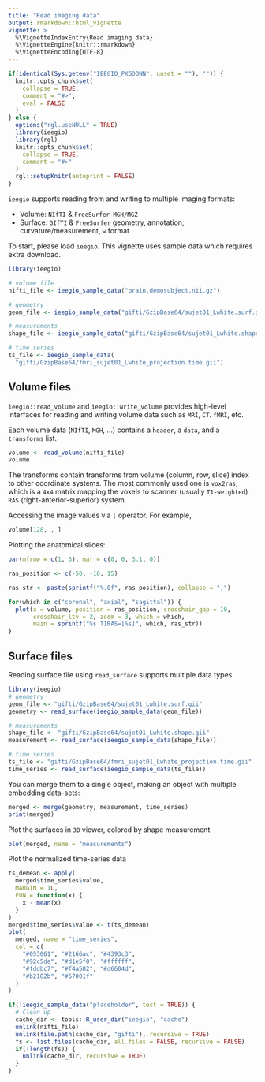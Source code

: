 ```yaml
---
title: "Read imaging data"
output: rmarkdown::html_vignette
vignette: >
  %\VignetteIndexEntry{Read imaging data}
  %\VignetteEngine{knitr::rmarkdown}
  %\VignetteEncoding{UTF-8}
---
```


```r
if(identical(Sys.getenv("IEEGIO_PKGDOWN", unset = ""), "")) {
  knitr::opts_chunk$set(
    collapse = TRUE,
    comment = "#>",
    eval = FALSE
  )
} else {
  options("rgl.useNULL" = TRUE)
  library(ieegio)
  library(rgl)
  knitr::opts_chunk$set(
    collapse = TRUE,
    comment = "#>"
  )
  rgl::setupKnitr(autoprint = FALSE)
}

```

`ieegio` supports reading from and writing to multiple imaging formats:

* Volume: `NIfTI` & `FreeSurfer MGH/MGZ`
* Surface: `GIfTI` & `FreeSurfer` geometry, annotation, curvature/measurement, `w` format

To start, please load `ieegio`. This vignette uses sample data which requires extra download.


```r
library(ieegio)

# volume file
nifti_file <- ieegio_sample_data("brain.demosubject.nii.gz")

# geometry
geom_file <- ieegio_sample_data("gifti/GzipBase64/sujet01_Lwhite.surf.gii")

# measurements
shape_file <- ieegio_sample_data("gifti/GzipBase64/sujet01_Lwhite.shape.gii")

# time series
ts_file <- ieegio_sample_data(
  "gifti/GzipBase64/fmri_sujet01_Lwhite_projection.time.gii")

```


## Volume files

`ieegio::read_volume` and `ieegio::write_volume` provides high-level interfaces for reading and writing volume data such as `MRI`, `CT`. `fMRI`, etc.

Each volume data (`NIfTI`, `MGH`, ...) contains a `header`, a `data`, and a `transforms` list.

```r
volume <- read_volume(nifti_file)
volume
```

The transforms contain transforms from volume (column, row, slice) index to other coordinate systems. The most commonly used one is `vox2ras`, which is a `4x4` matrix mapping the voxels to scanner (usually `T1-weighted`) `RAS` (right-anterior-superior) system.

Accessing the image values via `[` operator. For example,

``` r
volume[128, , ]
```

Plotting the anatomical slices:

```r
par(mfrow = c(1, 3), mar = c(0, 0, 3.1, 0))

ras_position <- c(-50, -10, 15)

ras_str <- paste(sprintf("%.0f", ras_position), collapse = ",")

for(which in c("coronal", "axial", "sagittal")) {
  plot(x = volume, position = ras_position, crosshair_gap = 10,
       crosshair_lty = 2, zoom = 3, which = which,
       main = sprintf("%s T1RAS=[%s]", which, ras_str))
}

```

## Surface files

Reading surface file using `read_surface` supports multiple data types


```r
library(ieegio)
# geometry
geom_file <- "gifti/GzipBase64/sujet01_Lwhite.surf.gii"
geometry <- read_surface(ieegio_sample_data(geom_file))

# measurements
shape_file <- "gifti/GzipBase64/sujet01_Lwhite.shape.gii"
measurement <- read_surface(ieegio_sample_data(shape_file))

# time series
ts_file <- "gifti/GzipBase64/fmri_sujet01_Lwhite_projection.time.gii"
time_series <- read_surface(ieegio_sample_data(ts_file))
```

You can merge them to a single object, making an object with multiple embedding data-sets:

```r
merged <- merge(geometry, measurement, time_series)
print(merged)
```

Plot the surfaces in `3D` viewer, colored by shape measurement

```r
plot(merged, name = "measurements")
```

Plot the normalized time-series data

```r
ts_demean <- apply(
  merged$time_series$value,
  MARGIN = 1L,
  FUN = function(x) {
    x - mean(x)
  }
)
merged$time_series$value <- t(ts_demean)
plot(
  merged, name = "time_series",
  col = c(
    "#053061", "#2166ac", "#4393c3",
    "#92c5de", "#d1e5f0", "#ffffff",
    "#fddbc7", "#f4a582", "#d6604d",
    "#b2182b", "#67001f"
  )
)
```




```r
if(!ieegio_sample_data("placeholder", test = TRUE)) {
  # Clean up
  cache_dir <- tools::R_user_dir("ieegio", "cache")
  unlink(nifti_file)
  unlink(file.path(cache_dir, "gifti"), recursive = TRUE)
  fs <- list.files(cache_dir, all.files = FALSE, recursive = FALSE)
  if(!length(fs)) {
    unlink(cache_dir, recursive = TRUE)
  }
}
```
